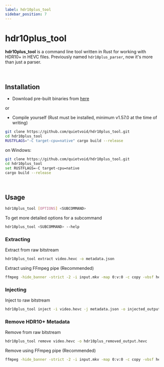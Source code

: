 ```yaml
---
label: hdr10plus_tool
sidebar_position: 7
---
```


# hdr10plus_tool

**hdr10plus_tool** is a command line tool written in Rust for working with HDR10+ in HEVC files. Previously named ``hdr10plus_parser``, now it's more than just a parser.

&nbsp;&nbsp;

## Installation

- Download pre-built binaries from [here](https://github.com/quietvoid/hdr10plus_tool/releases)

or
- Compile yourself (Rust must be installed, minimum v1.57.0 at the time of writing)

```bash
git clone https://github.com/quietvoid/hdr10plus_tool.git
cd hdr10plus_tool
RUSTFLAGS="-C target-cpu=native" cargo build --release
```

on Windows:
```bash
git clone https://github.com/quietvoid/hdr10plus_tool.git
cd hdr10plus_tool
set RUSTFLAGS=-C target-cpu=native 
cargo build --release
```

&nbsp;&nbsp;

## Usage

```bash
hdr10plus_tool [OPTIONS] <SUBCOMMAND>
```

To get more detailed options for a subcommand

```bash
hdr10plus_tool <SUBCOMMAND> --help
```

### Extracting

Extract from raw bitstream
```bash
hdr10plus_tool extract video.hevc -o metadata.json
```

Extract using FFmpeg pipe (Recommended)
```bash
ffmpeg -hide_banner -strict -2 -i input.mkv -map 0:v:0 -c copy -vbsf hevc_mp4toannexb -f hevc - | hdr10plus_tool extract -o metadata.json -
```

### Injecting

Inject to raw bitstream
```bash
hdr10plus_tool inject -i video.hevc -j metadata.json -o injected_output.hevc
```

### Remove HDR10+ Metadata

Remove from raw bitstream
```bash
hdr10plus_tool remove video.hevc -o hdr10plus_removed_output.hevc
```

Remove using FFmpeg pipe (Recommended)
```bash
ffmpeg -hide_banner -strict -2 -i input.mkv -map 0:v:0 -c copy -vbsf hevc_mp4toannexb -f hevc - | hdr10plus_tool remove -
```